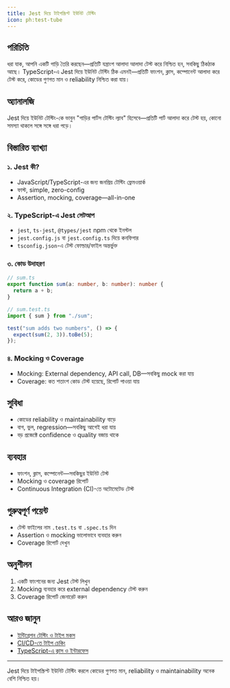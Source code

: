 ```yaml
---
title: Jest দিয়ে টাইপস্ক্রিপ্ট ইউনিট টেস্টিং
icon: ph:test-tube
---
```


## পরিচিতি

ধরা যাক, আপনি একটি গাড়ি তৈরি করছেন—প্রতিটি যন্ত্রাংশ আলাদা আলাদা টেস্ট করে নিশ্চিত হন, সবকিছু ঠিকঠাক আছে। TypeScript-এ Jest দিয়ে ইউনিট টেস্টিং ঠিক এমনই—প্রতিটি ফাংশন, ক্লাস, কম্পোনেন্ট আলাদা করে টেস্ট করে, কোডের গুণগত মান ও reliability নিশ্চিত করা যায়।

## অ্যানালজি

Jest দিয়ে ইউনিট টেস্টিং-কে ভাবুন "গাড়ির পার্টস টেস্টিং ল্যাব" হিসেবে—প্রতিটি পার্ট আলাদা করে টেস্ট হয়, কোনো সমস্যা থাকলে সঙ্গে সঙ্গে ধরা পড়ে।

## বিস্তারিত ব্যাখ্যা

### ১. Jest কী?
- JavaScript/TypeScript-এর জন্য জনপ্রিয় টেস্টিং ফ্রেমওয়ার্ক
- ফাস্ট, simple, zero-config
- Assertion, mocking, coverage—all-in-one

### ২. TypeScript-এ Jest সেটআপ
- `jest`, `ts-jest`, `@types/jest` npm থেকে ইনস্টল
- `jest.config.js` বা `jest.config.ts` দিয়ে কনফিগার
- `tsconfig.json`-এ টেস্ট ফোল্ডার/ফাইল অন্তর্ভুক্ত

### ৩. কোড উদাহরণ

```typescript
// sum.ts
export function sum(a: number, b: number): number {
  return a + b;
}

// sum.test.ts
import { sum } from "./sum";

test("sum adds two numbers", () => {
  expect(sum(2, 3)).toBe(5);
});
```

### ৪. Mocking ও Coverage
- Mocking: External dependency, API call, DB—সবকিছু mock করা যায়
- Coverage: কত শতাংশ কোড টেস্ট হয়েছে, রিপোর্ট পাওয়া যায়

## সুবিধা

- কোডের reliability ও maintainability বাড়ে
- বাগ, ভুল, regression—সবকিছু আগেই ধরা যায়
- বড় প্রজেক্টে confidence ও quality বজায় থাকে

## ব্যবহার

- ফাংশন, ক্লাস, কম্পোনেন্ট—সবকিছুর ইউনিট টেস্ট
- Mocking ও coverage রিপোর্ট
- Continuous Integration (CI)-তে অটোমেটেড টেস্ট

## গুরুত্বপূর্ণ পয়েন্ট

- টেস্ট ফাইলের নাম `.test.ts` বা `.spec.ts` দিন
- Assertion ও mocking ভালোভাবে ব্যবহার করুন
- Coverage রিপোর্ট দেখুন

## অনুশীলন

1. একটি ফাংশনের জন্য Jest টেস্ট লিখুন
2. Mocking ব্যবহার করে external dependency টেস্ট করুন
3. Coverage রিপোর্ট জেনারেট করুন

## আরও জানুন
- [ইন্টিগ্রেশন টেস্টিং ও টাইপ মকস](/typescript/testing-integration)
- [CI/CD-তে টাইপ চেকিং](/typescript/type-checking-ci)
- [TypeScript-এ ক্লাস ও ইন্টারফেস](/typescript/classes)

---

Jest দিয়ে টাইপস্ক্রিপ্ট ইউনিট টেস্টিং করলে কোডের গুণগত মান, reliability ও maintainability অনেক বেশি নিশ্চিত হয়।
